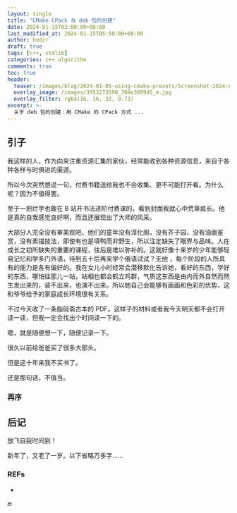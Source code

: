```yaml
---
layout: single
title: "CMake CPack 与 deb 包的创建"
date: 2024-01-15T03:00:00+08:00
last_modified_at: 2024-01-15T05:50:00+08:00
author: hedzr
draft: true
tags: [c++, stdlib]
categories: c++ algorithm
comments: true
toc: true
header:
  teaser: /images/blog/2024-01-05-using-cmake-presets/Screenshot-2024-01-04-at-12.40.01.png
  overlay_image: /images/3953273590_704e3899d5_m.jpg
  overlay_filter: rgba(16, 16, 32, 0.73)
excerpt: >-
  关于 deb 包的创建：用 CMake 的 CPack 方式 ...
---
```


## 引子

我这样的人，作为向来注重资源汇集的家伙，经常能收到各种资源信息，来自于各种各样与时俱进的渠道。

所以今次突然想说一句，付费书籍送给我也不会收集、更不可能打开看。为什么呢？因为不值得罢。

至于一把烂字也敢在 B 站开书法进阶付费课的，看到封面我就心中荒草疯长。他是真的自我感觉良好啊，而且还展现出了大师的风采。

大部分人完全没有审美观吧，他们的童年没有淳化阁，没有芥子园，没有油画鉴赏，没有素描技法，即使有也是填鸭而非野生，所以注定缺失了眼界与品味。人在成长之初所缺失的重要的课程，往后是难以弥补的。这就好像十来岁的少年能够轻易记忆和学多门外语，待到五十后再来学个俄语试试？无他 ，每个阶段的人所具有的能力是各有偏好的。我在女儿小时经常会潜移默化告诉她，看好的东西，学好的东西，哪怕往那儿一站，站相也都会鹤立鸡群，气质这东西是由内而外自然而然生发出来的，装不出来，也演不出来。所以她自己会能够有画画和色彩的优势，这和爷爷给予的家庭成长环境很有关系。

不过今天收了一条脂砚斋古本的 PDF。这样子的材料或者我今天明天都不会打开读一读，但我一定会找出个时间读一下的。

嗯，就是随便想一下，随便记录一下。

很久以前给爸爸买了很多大部头。

但是这十年来我不买书了。

还是那句话，不值当。

### 再序

## 后记

放飞自我时间到！

新年了，又老了一岁。以下省略万多字……

### REFs

-

🔚
